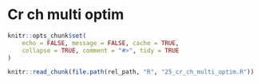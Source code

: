 # Cr ch multi optim

```r
knitr::opts_chunk$set(
    echo = FALSE, message = FALSE, cache = TRUE,
    collapse = TRUE, comment = "#>", tidy = TRUE
)
```

```r
knitr::read_chunk(file.path(rel_path, "R", "25_cr_ch_multi_optim.R"))
```
